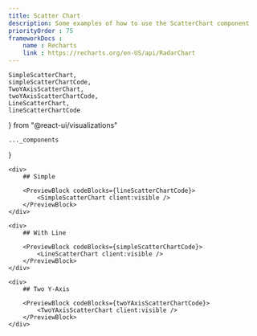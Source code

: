 ```yaml
---
title: Scatter Chart
description: Some examples of how to use the ScatterChart component
priorityOrder : 75
frameworkDocs : 
    name : Recharts
    link : https://recharts.org/en-US/api/RadarChart
---
```


    SimpleScatterChart,
    simpleScatterChartCode,
    TwoYAxisScatterChart,
    twoYAxisScatterChartCode,
    LineScatterChart,
    lineScatterChartCode
} from "@react-ui/visualizations"

    ..._components
}

<div className="space-y-20">

    <div>
        ## Simple

        <PreviewBlock codeBlocks={lineScatterChartCode}>
            <SimpleScatterChart client:visible />
        </PreviewBlock>
    </div>

    <div>
        ## With Line

        <PreviewBlock codeBlocks={simpleScatterChartCode}>
            <LineScatterChart client:visible />
        </PreviewBlock>
    </div>

    <div>
        ## Two Y-Axis

        <PreviewBlock codeBlocks={twoYAxisScatterChartCode}>
            <TwoYAxisScatterChart client:visible />
        </PreviewBlock>
    </div>
</div>
